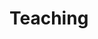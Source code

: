# Teaching 

\begin{cvskills}
  \cvskill
    {Module organiser}
    {Data Science for Biologists; Genetics}
    
  \cvskill
    {Lecturer}
    {Genes, Genomes and Genomics; Science Communication; Skills for Biologists;\newline Microbiology;Biodiversity; Evolution, Behaviour and Ecology;\newline Medical Entomology (LSHTM)}
   
  \cvskill
    {Tutor}
    {Field Ecology; Evolution, Health and Disease}  
\end{cvskills}
